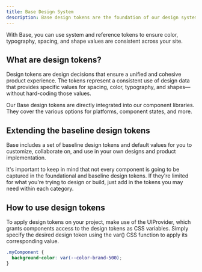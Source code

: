 ```yaml
---
title: Base Design System
description: Base design tokens are the foundation of our design system. They are the core values that make up the visual language of our products.
---
```




With Base, you can use system and reference tokens to ensure color, typography, spacing, and shape values are consistent across your site.

## What are design tokens?

Design tokens are design decisions that ensure a unified and cohesive product experience. The tokens represent a consistent use of design data that provides specific values for spacing, color, typography, and shapes—without hard-coding those values.

Our Base design tokens are directly integrated into our component libraries. They cover the various options for platforms, component states, and more.

<CardGrid>
  <LinkCard
    title="Colors"
    href="/"
    description="Create meaningful experiences while also expressing hierarchy, state, and brand identity."
  ></LinkCard>
  <LinkCard
    title="Typography"
    href="/"
    description="Set your typography scale to present your content as clearly and efficiently as possible."
  ></LinkCard>
  <LinkCard
    title="Spacing"
    href="/"
    description="Create harmonious arrangements with consistent visual balance and predictable rhythm."
  ></LinkCard>
  <LinkCard
    title="Shape styles"
    href="/"
    description="Grab user attention by using shadows or other visual cues, such as strokes, border-radius, and size."
  ></LinkCard>
</CardGrid>

## Extending the baseline design tokens

Base includes a set of baseline design tokens and default values for you to
customize, collaborate on, and use in your own designs and product
implementation.

It's important to keep in mind that not every component is going to be
captured in the foundational and baseline design tokens. If they're limited
for what you're trying to design or build, just add in the tokens you may
need within each category.

## How to use design tokens

To apply design tokens on your project, make use of the UIProvider, which grants components access to the design tokens as CSS variables. Simply specify the desired design token using the var() CSS function to apply its corresponding value.

```css
.myComponent {
  background-color: var(--color-brand-500);
}
```
